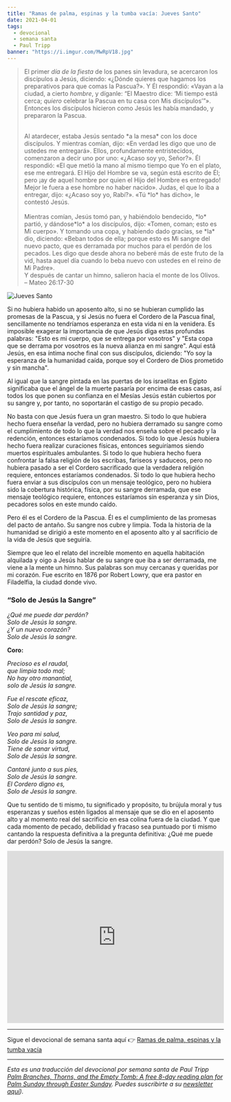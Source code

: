 ```yaml
---
title: "Ramas de palma, espinas y la tumba vacía: Jueves Santo"
date: 2021-04-01
tags:
  - devocional
  - semana santa
  - Paul Tripp
banner: "https://i.imgur.com/MwRpV18.jpg"
---
```



> El primer _día de la fiesta_ de los panes sin levadura, se acercaron los discípulos a Jesús, diciendo: «¿Dónde quieres que hagamos los preparativos para que comas la Pascua?». Y Él respondió: «Vayan a la ciudad, a cierto _hombre_, y díganle: “El Maestro dice: ‘Mi tiempo está cerca; _quiero_ celebrar la Pascua en tu casa con Mis discípulos’”». Entonces los discípulos hicieron como Jesús les había mandado, y prepararon la Pascua. <br />
>
> <br />
> Al atardecer, estaba Jesús sentado *a la mesa* con los doce discípulos. Y mientras
> comían, dijo: «En verdad les digo que uno de ustedes me entregará». Ellos, profundamente
> entristecidos, comenzaron a decir uno por uno: «¿Acaso soy yo, Señor?». Él respondió:
> «El que metió la mano al mismo tiempo que Yo en el plato, ese me entregará. El
> Hijo del Hombre se va, según está escrito de Él; pero ¡ay de aquel hombre por quien
> el Hijo del Hombre es entregado! Mejor le fuera a ese hombre no haber nacido».
> Judas, el que lo iba a entregar, dijo: «¿Acaso soy yo, Rabí?». «Tú *lo* has dicho»,
> le contestó Jesús.
> <br />
> <br />
> Mientras comían, Jesús tomó pan, y habiéndolo bendecido, *lo* partió, y
> dándose*lo* a los discípulos, dijo: «Tomen, coman; esto es Mi cuerpo». Y
> tomando una copa, y habiendo dado gracias, se *la* dio, diciendo: «Beban todos
> de ella; porque esto es Mi sangre del nuevo pacto, que es derramada por muchos
> para el perdón de los pecados. Les digo que desde ahora no beberé más de este
> fruto de la vid, hasta aquel día cuando lo beba nuevo con ustedes en el reino
> de Mi Padre».
> <br />
> Y después de cantar un himno, salieron hacia el monte de los Olivos.
> <br />– Mateo 26:17-30

![Jueves Santo](https://i.imgur.com/MwRpV18.jpg)

Si no hubiera habido un aposento alto, si no se hubieran cumplido las promesas de la Pascua, y si Jesús no fuera el Cordero de la Pascua final, sencillamente no tendríamos esperanza en esta vida ni en la venidera. Es imposible exagerar la importancia de que Jesús diga estas profundas palabras: "Esto es mi cuerpo, que se entrega por vosotros" y "Esta copa que se derrama por vosotros es la nueva alianza en mi sangre". Aquí está Jesús, en esa íntima noche final con sus discípulos, diciendo: "Yo soy la esperanza de la humanidad caída, porque soy el Cordero de Dios prometido y sin mancha".

Al igual que la sangre pintada en las puertas de los israelitas en Egipto significaba que el ángel de la muerte pasaría por encima de esas casas, así todos los que ponen su confianza en el Mesías Jesús están cubiertos por su sangre y, por tanto, no soportarán el castigo de su propio pecado.

No basta con que Jesús fuera un gran maestro. Si todo lo que hubiera hecho fuera enseñar la verdad, pero no hubiera derramado su sangre como el cumplimiento de todo lo que la verdad nos enseña sobre el pecado y la redención, entonces estaríamos condenados. Si todo lo que Jesús hubiera hecho fuera realizar curaciones físicas, entonces seguiríamos siendo muertos espirituales ambulantes. Si todo lo que hubiera hecho fuera confrontar la falsa religión de los escribas, fariseos y saduceos, pero no hubiera pasado a ser el Cordero sacrificado que la verdadera religión requiere, entonces estaríamos condenados. Si todo lo que hubiera hecho fuera enviar a sus discípulos con un mensaje teológico, pero no hubiera sido la cobertura histórica, física, por su sangre derramada, que ese mensaje teológico requiere, entonces estaríamos sin esperanza y sin Dios, pecadores solos en este mundo caído.

Pero él es el Cordero de la Pascua. Él es el cumplimiento de las promesas del pacto de antaño. Su sangre nos cubre y limpia. Toda la historia de la humanidad se dirigió a este momento en el aposento alto y al sacrificio de la vida de Jesús que seguiría.

Siempre que leo el relato del increíble momento en aquella habitación alquilada y oigo a Jesús hablar de su sangre que iba a ser derramada, me viene a la mente un himno. Sus palabras son muy cercanas y queridas por mi corazón. Fue escrito en 1876 por Robert Lowry, que era pastor en Filadelfia, la ciudad donde vivo.

### “Solo de Jesús la Sangre”

_¿Qué me puede dar perdón?_<br />
_Solo de Jesús la sangre._<br />
_¿Y un nuevo corazón?_<br />
_Solo de Jesús la sangre._

**Coro:**

_Precioso es el raudal,_<br />
_que limpia todo mal;_<br />
_No hay otro manantial,_<br />
_solo de Jesús la sangre._

_Fue el rescate eficaz,_<br />
_Solo de Jesús la sangre;_<br />
_Trajo santidad y paz,_<br />
_Solo de Jesús la sangre._

_Veo para mi salud,_<br />
_Solo de Jesús la sangre._<br />
_Tiene de sanar virtud,_<br />
_Solo de Jesús la sangre._

_Cantaré junto a sus pies,_<br />
_Solo de Jesús la sangre._<br />
_El Cordero digno es,_<br />
_Solo de Jesús la sangre._

Que tu sentido de ti mismo, tu significado y propósito, tu brújula moral y tus esperanzas y sueños estén ligados al mensaje que se dio en el aposento alto y al momento real del sacrificio en esa colina fuera de la ciudad. Y que cada momento de pecado, debilidad y fracaso sea puntuado por ti mismo cantando la respuesta definitiva a la pregunta definitiva: ¿Qué me puede dar perdón? Solo de Jesús la sangre.

<iframe
  width="100%"
  height="400"
  src="https://www.youtube.com/embed/aLU_u0Ss4Vc"
  title="YouTube video player"
  frameborder="0"
  allow="accelerometer; autoplay; clipboard-write; encrypted-media; gyroscope; picture-in-picture"
  allowfullscreen
></iframe>

---

Sigue el devocional de semana santa aquí 👉 [Ramas de palma, espinas y la tumba vacía](/ramas-de-palma-espinas-y-la-tumba-vacia)

---

_Esta es una traducción del devocional por semana santa de Paul Tripp [Palm Branches, Thorns, and the Empty Tomb: A free 8-day reading plan for Palm Sunday
through Easter Sunday](https://cdn.shopify.com/s/files/1/1695/6503/files/Journey_to_the_Cross_Download.pdf?v=1615329390). Puedes suscribirte a su [newsletter aquí](https://www.paultripp.com))._

<Author authorKey="paul-tripp" />
